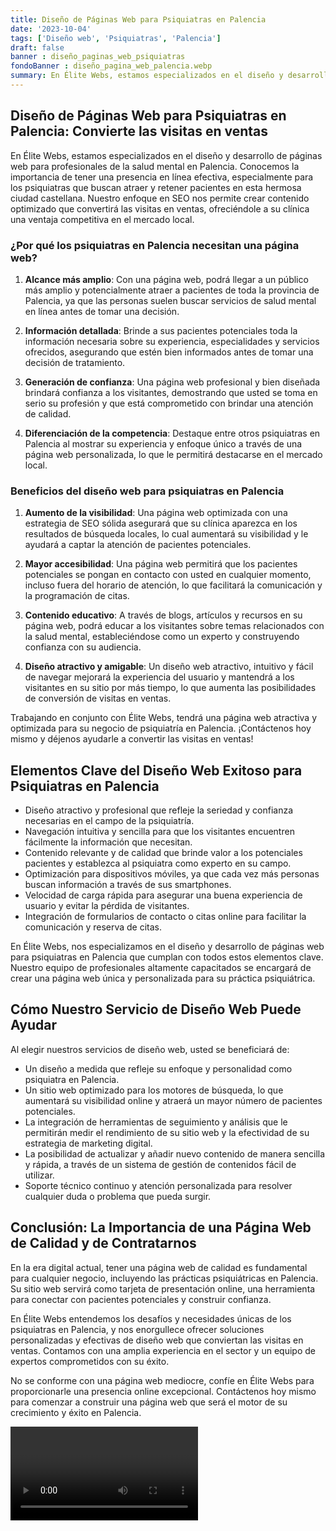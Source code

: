 ```yaml
---
title: Diseño de Páginas Web para Psiquiatras en Palencia
date: '2023-10-04'
tags: ['Diseño web', 'Psiquiatras', 'Palencia']
draft: false
banner : diseño_paginas_web_psiquiatras
fondoBanner : diseño_pagina_web_palencia.webp
summary: En Élite Webs, estamos especializados en el diseño y desarrollo de páginas web para profesionales de la salud mental en Palencia. Conocemos la importancia de tener una presencia en línea efectiva, especialmente para los psiquiatras que buscan atraer y retener pacientes en esta hermosa ciudad castellana. Nuestro enfoque en SEO nos permite crear contenido optimizado que convertirá las visitas en ventas, ofreciéndole a su clínica una ventaja competitiva en el mercado local.
---
```


## Diseño de Páginas Web para Psiquiatras en Palencia: Convierte las visitas en ventas

En Élite Webs, estamos especializados en el diseño y desarrollo de páginas web para profesionales de la salud mental en Palencia. Conocemos la importancia de tener una presencia en línea efectiva, especialmente para los psiquiatras que buscan atraer y retener pacientes en esta hermosa ciudad castellana. Nuestro enfoque en SEO nos permite crear contenido optimizado que convertirá las visitas en ventas, ofreciéndole a su clínica una ventaja competitiva en el mercado local.

### ¿Por qué los psiquiatras en Palencia necesitan una página web?

1. **Alcance más amplio**: Con una página web, podrá llegar a un público más amplio y potencialmente atraer a pacientes de toda la provincia de Palencia, ya que las personas suelen buscar servicios de salud mental en línea antes de tomar una decisión.

2. **Información detallada**: Brinde a sus pacientes potenciales toda la información necesaria sobre su experiencia, especialidades y servicios ofrecidos, asegurando que estén bien informados antes de tomar una decisión de tratamiento.

3. **Generación de confianza**: Una página web profesional y bien diseñada brindará confianza a los visitantes, demostrando que usted se toma en serio su profesión y que está comprometido con brindar una atención de calidad.

4. **Diferenciación de la competencia**: Destaque entre otros psiquiatras en Palencia al mostrar su experiencia y enfoque único a través de una página web personalizada, lo que le permitirá destacarse en el mercado local.

### Beneficios del diseño web para psiquiatras en Palencia

1. **Aumento de la visibilidad**: Una página web optimizada con una estrategia de SEO sólida asegurará que su clínica aparezca en los resultados de búsqueda locales, lo cual aumentará su visibilidad y le ayudará a captar la atención de pacientes potenciales.

2. **Mayor accesibilidad**: Una página web permitirá que los pacientes potenciales se pongan en contacto con usted en cualquier momento, incluso fuera del horario de atención, lo que facilitará la comunicación y la programación de citas.

3. **Contenido educativo**: A través de blogs, artículos y recursos en su página web, podrá educar a los visitantes sobre temas relacionados con la salud mental, estableciéndose como un experto y construyendo confianza con su audiencia.

4. **Diseño atractivo y amigable**: Un diseño web atractivo, intuitivo y fácil de navegar mejorará la experiencia del usuario y mantendrá a los visitantes en su sitio por más tiempo, lo que aumenta las posibilidades de conversión de visitas en ventas.

Trabajando en conjunto con Élite Webs, tendrá una página web atractiva y optimizada para su negocio de psiquiatría en Palencia. ¡Contáctenos hoy mismo y déjenos ayudarle a convertir las visitas en ventas!

<GifSeo />

<Cta />

## Elementos Clave del Diseño Web Exitoso para Psiquiatras en Palencia

- Diseño atractivo y profesional que refleje la seriedad y confianza necesarias en el campo de la psiquiatría.
- Navegación intuitiva y sencilla para que los visitantes encuentren fácilmente la información que necesitan.
- Contenido relevante y de calidad que brinde valor a los potenciales pacientes y establezca al psiquiatra como experto en su campo.
- Optimización para dispositivos móviles, ya que cada vez más personas buscan información a través de sus smartphones.
- Velocidad de carga rápida para asegurar una buena experiencia de usuario y evitar la pérdida de visitantes.
- Integración de formularios de contacto o citas online para facilitar la comunicación y reserva de citas.

En Élite Webs, nos especializamos en el diseño y desarrollo de páginas web para psiquiatras en Palencia que cumplan con todos estos elementos clave. Nuestro equipo de profesionales altamente capacitados se encargará de crear una página web única y personalizada para su práctica psiquiátrica.

## Cómo Nuestro Servicio de Diseño Web Puede Ayudar

Al elegir nuestros servicios de diseño web, usted se beneficiará de:

- Un diseño a medida que refleje su enfoque y personalidad como psiquiatra en Palencia.
- Un sitio web optimizado para los motores de búsqueda, lo que aumentará su visibilidad online y atraerá un mayor número de pacientes potenciales.
- La integración de herramientas de seguimiento y análisis que le permitirán medir el rendimiento de su sitio web y la efectividad de su estrategia de marketing digital.
- La posibilidad de actualizar y añadir nuevo contenido de manera sencilla y rápida, a través de un sistema de gestión de contenidos fácil de utilizar.
- Soporte técnico continuo y atención personalizada para resolver cualquier duda o problema que pueda surgir.

## Conclusión: La Importancia de una Página Web de Calidad y de Contratarnos

En la era digital actual, tener una página web de calidad es fundamental para cualquier negocio, incluyendo las prácticas psiquiátricas en Palencia. Su sitio web servirá como tarjeta de presentación online, una herramienta para conectar con pacientes potenciales y construir confianza.

En Élite Webs entendemos los desafíos y necesidades únicas de los psiquiatras en Palencia, y nos enorgullece ofrecer soluciones personalizadas y efectivas de diseño web que conviertan las visitas en ventas. Contamos con una amplia experiencia en el sector y un equipo de expertos comprometidos con su éxito.

No se conforme con una página web mediocre, confíe en Élite Webs para proporcionarle una presencia online excepcional. Contáctenos hoy mismo para comenzar a construir una página web que será el motor de su crecimiento y éxito en Palencia.

<Video />

<CtaBot job='Psiquiatras' city='Palencia'/>

<Gmaps query='Palencia+españa+maps' />
